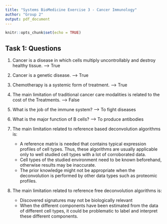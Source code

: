 ```yaml
---
title: "Systems BioMedicine Exercise 3 - Cancer Immunology"
author: "Group 2"
output: pdf_document
---
```


```r
knitr::opts_chunk$set(echo = TRUE)
```


## Task 1: Questions
1. Cancer is a disease in which cells multiply uncontrollably and destroy healthy tissue. --> True


2. Cancer is a genetic disease. --> True


3. Chemotherapy is a systemic form of treatment. --> True


4. The main limitation of traditional cancer care modalities is related to the cost of the
Treatments. --> False


5. What is the job of the immune system? --> To fight diseases

6. What is the major function of B cells? --> To produce antibodies


7. The main limitation related to reference based deconvolution algorithms is:
    - A reference matrix is needed that contains typical expression profiles of cell types. Thus, these algorithms are usually applicable only to well studied cell types with a lot of corroborated data. 
    - Cell types of the studied environment need to be known beforehand, otherwise results may be inaccurate.
    - The prior knowledge might not be appropriate when the deconvolution is performed by other data types such as proteomic profiles.

8. The main limitation related to reference free deconvolution algorithms is:
    - Discovered signatures may not be biologically relevant
    - When the different components have been estimated from the data of different cell types, it could be problematic to label and interpret these different components.
